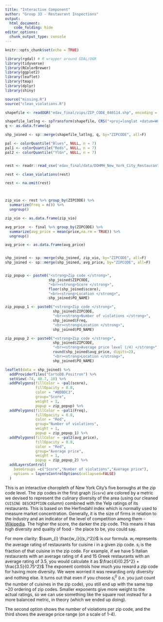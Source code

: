 ```yaml
---
title: "Interactive Component"
author: "Group 33 - Restaurant Inspections"
output: 
  html_document:
    code_folding: hide
editor_options: 
  chunk_output_type: console
---
```


```r
knitr::opts_chunk$set(echo = TRUE)
```

```r
library(rgdal) # R wrapper around GDAL/OGR
library(tidyverse)
library(RColorBrewer)
library(ggplot2)
library(leaflet)
library(tmap)
library(dplyr)
library(shiny)

source("missing.R")
source("clean_violations.R")

shapefile <- readOGR("edav_final/zips/ZIP_CODE_040114.shp", encoding = "UTF-8")

shapefile_latlng <- spTransform(shapefile, CRS("+proj=longlat +datum=WGS84"))
q <- as.data.frame(q)

shp_joined <- sp::merge(shapefile_latlng, q, by="ZIPCODE", all=F)

pal <- colorQuantile("Blues", NULL, n = 7)
pal1 <- colorQuantile("Reds", NULL, n = 7)
pal2 <- colorQuantile("YlGn", NULL, n = 7)


rest <- readr::read_csv('edav_final/data/DOHMH_New_York_City_Restaurant_Inspection_Results.csv')

rest <- clean_violations(rest)
```

```r


rest <- na.omit(rest)



zip_vio <- rest %>% group_by(ZIPCODE) %>%
  summarize(Freq = n()) %>%
  ungroup()

zip_vio <- as.data.frame(zip_vio)

avg_price  <- final %>% group_by(ZIPCODE) %>%
  summarize(avg_price = mean(price,na.rm = TRUE)) %>%
  ungroup()

avg_price <- as.data.frame(avg_price)


shp_joined <- sp::merge(shp_joined, zip_vio, by="ZIPCODE", all=F)
shp_joined <- sp::merge(shp_joined, avg_price, by="ZIPCODE", all=F)


zip_popup <- paste0("<strong>Zip code </strong>", 
                    shp_joined$ZIPCODE, 
                    "<br><strong>Score </strong>", 
                    floor(shp_joined$score),
                    "<br><strong>Location </strong>", 
                    shp_joined$PO_NAME)

zip_popup_1 <- paste0("<strong>Zip code </strong>", 
                      shp_joined$ZIPCODE, 
                      "<br><strong>Number of violations </strong>", 
                      shp_joined$Freq,
                      "<br><strong>Location </strong>", 
                      shp_joined$PO_NAME)

zip_popup_2 <- paste0("<strong>Zip code </strong>", 
                      shp_joined$ZIPCODE, 
                      "<br><strong>Average price level (/4) </strong>", 
                      round(shp_joined$avg_price, digits=2),
                      "<br><strong>Location </strong>", 
                      shp_joined$PO_NAME)

leaflet(data = shp_joined) %>%
  addProviderTiles("CartoDB.Positron") %>%
  setView(-74, 40.7, 10) %>%
  addPolygons(fillColor = ~pal(score), 
              fillOpacity = 0.8, 
              color = "#BDBDC3", 
              group="Score",
              weight = 1, 
              popup = zip_popup) %>%
  addPolygons(fillColor = ~pal1(Freq), 
              fillOpacity = 0.8, 
              color = "Red", 
              group="Number of violations",
              weight = 1, 
              popup = zip_popup_1) %>%
  addPolygons(fillColor = ~pal2(avg_price), 
              fillOpacity = 0.8, 
              color = "Red", 
              group="Average price",
              weight = 1, 
              popup = zip_popup_2) %>%
  addLayersControl(
    baseGroups =c("Score","Number of violations","Average price"),
    options = layersControlOptions(collapsed=FALSE)
  )
```



This is an interactive choropleth of New York City's five boroughs at the zip code level. The zip codes in the first graph (`Score`) are colored by a metric we devised to represent the culinary diversity of the area (using our cleaned `CUISINE DESCRIPTION` column) combined with the Yelp ratings of its restaurants. This is based on the Herfindahl index which is normally used to measure market concentration. Generally, it is the size of firms in relation to the industry and an indicator of the level of competition among them - [Wikipedia](https://en.wikipedia.org/wiki/Herfindahl%E2%80%93Hirschman_Index). The higher the score, the darker the zip code. This means it has high diversity and quality of food - the place to be, you could say.

For more clarity: $\sum_{i} \frac{w_i}{(s_i^2)}$ is our formula. $w_i$ represents the average rating of restaurants for cuisine $i$ in a given zip code. $s_i$ is the fraction of that cuisine in the zip code. For example, if we have 5 Italian restaurants with an average rating of 4 and 15 Greek restaurants with an average rating of 3.5, you would calculate it as $\frac{4}{0.25^2} + \frac{3.5}{0.75^2}$
The exponent controls how much you reward a zip code for having more diversity. We were worried it was rewarding only diversity and nothing else. It turns out that even if you choose $s_i^0$ (i.e. you just count the number of cuisines in the zip code), you still end up with the same top ~20 ordering of zip codes. Smaller exponents give more weight to the actual ratings, so we can use something like the square root instead for a more balanced metric, in theory (which we ended up doing).

The second option shows the number of violations per zip code, and the third shows the average price range (on a scale of 1-4).


